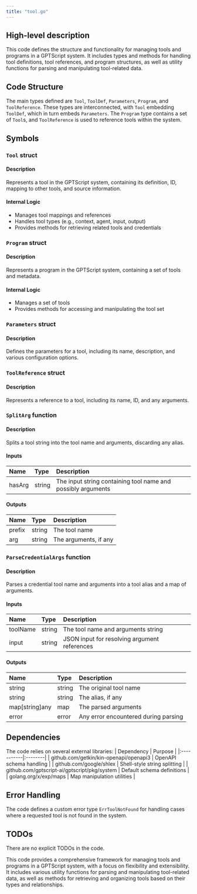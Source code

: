 ```yaml
---
title: "tool.go"
---
```


## High-level description
This code defines the structure and functionality for managing tools and programs in a GPTScript system. It includes types and methods for handling tool definitions, tool references, and program structures, as well as utility functions for parsing and manipulating tool-related data.

## Code Structure
The main types defined are `Tool`, `ToolDef`, `Parameters`, `Program`, and `ToolReference`. These types are interconnected, with `Tool` embedding `ToolDef`, which in turn embeds `Parameters`. The `Program` type contains a set of `Tool`s, and `ToolReference` is used to reference tools within the system.

## Symbols

### `Tool` struct
#### Description
Represents a tool in the GPTScript system, containing its definition, ID, mapping to other tools, and source information.

#### Internal Logic
- Manages tool mappings and references
- Handles tool types (e.g., context, agent, input, output)
- Provides methods for retrieving related tools and credentials

### `Program` struct
#### Description
Represents a program in the GPTScript system, containing a set of tools and metadata.

#### Internal Logic
- Manages a set of tools
- Provides methods for accessing and manipulating the tool set

### `Parameters` struct
#### Description
Defines the parameters for a tool, including its name, description, and various configuration options.

### `ToolReference` struct
#### Description
Represents a reference to a tool, including its name, ID, and any arguments.

### `SplitArg` function
#### Description
Splits a tool string into the tool name and arguments, discarding any alias.

#### Inputs
| Name | Type | Description |
|:-----|:-----|:------------|
| hasArg | string | The input string containing tool name and possibly arguments |

#### Outputs
| Name | Type | Description |
|:-----|:-----|:------------|
| prefix | string | The tool name |
| arg | string | The arguments, if any |

### `ParseCredentialArgs` function
#### Description
Parses a credential tool name and arguments into a tool alias and a map of arguments.

#### Inputs
| Name | Type | Description |
|:-----|:-----|:------------|
| toolName | string | The tool name and arguments string |
| input | string | JSON input for resolving argument references |

#### Outputs
| Name | Type | Description |
|:-----|:-----|:------------|
| string | string | The original tool name |
| string | string | The alias, if any |
| map[string]any | map | The parsed arguments |
| error | error | Any error encountered during parsing |

## Dependencies
The code relies on several external libraries:
| Dependency | Purpose |
|:-----------|:--------|
| github.com/getkin/kin-openapi/openapi3 | OpenAPI schema handling |
| github.com/google/shlex | Shell-style string splitting |
| github.com/gptscript-ai/gptscript/pkg/system | Default schema definitions |
| golang.org/x/exp/maps | Map manipulation utilities |

## Error Handling
The code defines a custom error type `ErrToolNotFound` for handling cases where a requested tool is not found in the system.

## TODOs
There are no explicit TODOs in the code.

This code provides a comprehensive framework for managing tools and programs in a GPTScript system, with a focus on flexibility and extensibility. It includes various utility functions for parsing and manipulating tool-related data, as well as methods for retrieving and organizing tools based on their types and relationships.
